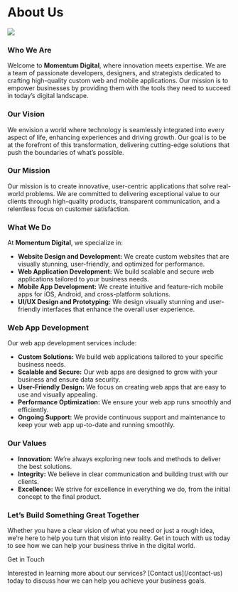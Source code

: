 
# About Us

<Image src={image} className="rounded-lg" />

### Who We Are

Welcome to **Momentum Digital**, where innovation meets expertise. We are a team
of passionate developers, designers, and strategists dedicated to crafting
high-quality custom web and mobile applications. Our mission is to empower
businesses by providing them with the tools they need to succeed in today’s
digital landscape.

### Our Vision

We envision a world where technology is seamlessly integrated into every aspect
of life, enhancing experiences and driving growth. Our goal is to be at the
forefront of this transformation, delivering cutting-edge solutions that push
the boundaries of what’s possible.

### Our Mission

Our mission is to create innovative, user-centric applications that solve
real-world problems. We are committed to delivering exceptional value to our
clients through high-quality products, transparent communication, and a
relentless focus on customer satisfaction.

### What We Do

At **Momentum Digital**, we specialize in:

-   **Website Design and Development:** We create custom websites that are
    visually stunning, user-friendly, and optimized for performance.
-   **Web Application Development:** We build scalable and secure web
    applications tailored to your business needs.
-   **Mobile App Development:** We create intuitive and feature-rich mobile apps
    for iOS, Android, and cross-platform solutions.
-   **UI/UX Design and Prototyping:** We design visually stunning and
    user-friendly interfaces that enhance the overall user experience.

### Web App Development

Our web app development services include:

-   **Custom Solutions:** We build web applications tailored to your specific
    business needs.
-   **Scalable and Secure:** Our web apps are designed to grow with your
    business and ensure data security.
-   **User-Friendly Design:** We focus on creating web apps that are easy to use
    and visually appealing.
-   **Performance Optimization:** We ensure your web app runs smoothly and
    efficiently.
-   **Ongoing Support:** We provide continuous support and maintenance to keep
    your web app up-to-date and running smoothly.

### Our Values

-   **Innovation:** We’re always exploring new tools and methods to deliver the
    best solutions.
-   **Integrity:** We believe in clear communication and building trust with our
    clients.
-   **Excellence:** We strive for excellence in everything we do, from the
    initial concept to the final product.

### Let’s Build Something Great Together

Whether you have a clear vision of what you need or just a rough idea, we’re
here to help you turn that vision into reality. Get in touch with us today to
see how we can help your business thrive in the digital world.

<div className="mt-10 bg-gray-200 p-4 rounded-lg">
    <div className="text-2xl font-bold mb-4 mt-4">Get in Touch</div>
    <p className="text-gray-600">
        Interested in learning more about our services? [Contact
        us](/contact-us) today to discuss how we can help you achieve your
        business goals.
    </p>
</div>
